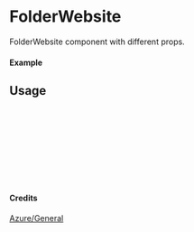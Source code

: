 
<Meta of={FolderWebsite} title="Azure/General/FolderWebsite" />

# FolderWebsite

FolderWebsite component with different props.

#### Example

<Canvas of={FolderWebsite.Primary} />

## Usage

```ts
import { FolderWebsite } from "yadl-ui";

const Example = () => {
  return (
      <FolderWebsite />
  );
};

export default Example;
```

#### Credits
[Azure/General](https://learn.microsoft.com/en-us/azure/architecture/icons/)
